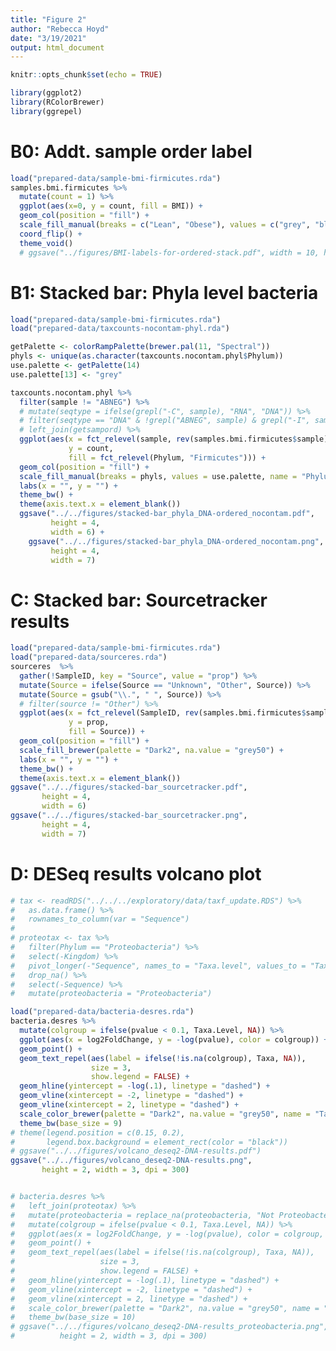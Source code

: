 ```yaml
---
title: "Figure 2"
author: "Rebecca Hoyd"
date: "3/19/2021"
output: html_document
---
```


```r
knitr::opts_chunk$set(echo = TRUE)

library(ggplot2)
library(RColorBrewer)
library(ggrepel)
```

# B0: Addt. sample order label

```r
load("prepared-data/sample-bmi-firmicutes.rda")
samples.bmi.firmicutes %>%
  mutate(count = 1) %>%
  ggplot(aes(x=0, y = count, fill = BMI)) +
  geom_col(position = "fill") +
  scale_fill_manual(breaks = c("Lean", "Obese"), values = c("grey", "black")) +
  coord_flip() +
  theme_void() 
  # ggsave("../figures/BMI-labels-for-ordered-stack.pdf", width = 10, height = 1)
```

# B1: Stacked bar: Phyla level bacteria

```r
load("prepared-data/sample-bmi-firmicutes.rda")
load("prepared-data/taxcounts-nocontam-phyl.rda")

getPalette <- colorRampPalette(brewer.pal(11, "Spectral"))
phyls <- unique(as.character(taxcounts.nocontam.phyl$Phylum))
use.palette <- getPalette(14)
use.palette[13] <- "grey"

taxcounts.nocontam.phyl %>%
  filter(sample != "ABNEG") %>%
  # mutate(seqtype = ifelse(grepl("-C", sample), "RNA", "DNA")) %>%
  # filter(seqtype == "DNA" & !grepl("ABNEG", sample) & grepl("-I", sample)) %>%
  # left_join(getsampord) %>%
  ggplot(aes(x = fct_relevel(sample, rev(samples.bmi.firmicutes$sample)), 
             y = count, 
             fill = fct_relevel(Phylum, "Firmicutes"))) +
  geom_col(position = "fill") +
  scale_fill_manual(breaks = phyls, values = use.palette, name = "Phylum") + 
  labs(x = "", y = "") +
  theme_bw() +
  theme(axis.text.x = element_blank()) 
  ggsave("../../figures/stacked-bar_phyla_DNA-ordered_nocontam.pdf",
         height = 4,
         width = 6) +
    ggsave("../../figures/stacked-bar_phyla_DNA-ordered_nocontam.png",
         height = 4,
         width = 7)
```

# C: Stacked bar: Sourcetracker results

```r
load("prepared-data/sample-bmi-firmicutes.rda")
load("prepared-data/sourceres.rda")
sourceres  %>%
  gather(!SampleID, key = "Source", value = "prop") %>%
  mutate(Source = ifelse(Source == "Unknown", "Other", Source)) %>%
  mutate(Source = gsub("\\.", " ", Source)) %>%
  # filter(source != "Other") %>%
  ggplot(aes(x = fct_relevel(SampleID, rev(samples.bmi.firmicutes$sample)), 
             y = prop, 
             fill = Source)) +
  geom_col(position = "fill") +
  scale_fill_brewer(palette = "Dark2", na.value = "grey50") +
  labs(x = "", y = "") +
  theme_bw() +
  theme(axis.text.x = element_blank()) 
ggsave("../../figures/stacked-bar_sourcetracker.pdf",
       height = 4,
       width = 6) 
ggsave("../../figures/stacked-bar_sourcetracker.png",
       height = 4,
       width = 7)
```

# D: DESeq results volcano plot

```r
# tax <- readRDS("../../../exploratory/data/taxf_update.RDS") %>%
#   as.data.frame() %>%
#   rownames_to_column(var = "Sequence")
# 
# proteotax <- tax %>%
#   filter(Phylum == "Proteobacteria") %>%
#   select(-Kingdom) %>%
#   pivot_longer(-"Sequence", names_to = "Taxa.level", values_to = "Taxa") %>%
#   drop_na() %>%
#   select(-Sequence) %>%
#   mutate(proteobacteria = "Proteobacteria")
```

```r
load("prepared-data/bacteria-desres.rda")
bacteria.desres %>%
  mutate(colgroup = ifelse(pvalue < 0.1, Taxa.Level, NA)) %>%
  ggplot(aes(x = log2FoldChange, y = -log(pvalue), color = colgroup)) +
  geom_point() +
  geom_text_repel(aes(label = ifelse(!is.na(colgroup), Taxa, NA)),
                  size = 3,
                  show.legend = FALSE) +
  geom_hline(yintercept = -log(.1), linetype = "dashed") +
  geom_vline(xintercept = -2, linetype = "dashed") +
  geom_vline(xintercept = 2, linetype = "dashed") +
  scale_color_brewer(palette = "Dark2", na.value = "grey50", name = "Taxonomy\nLevel") +
  theme_bw(base_size = 9) 
# theme(legend.position = c(0.15, 0.2),
#       legend.box.background = element_rect(color = "black"))
# ggsave("../../figures/volcano_deseq2-DNA-results.pdf") 
ggsave("../../figures/volcano_deseq2-DNA-results.png",
       height = 2, width = 3, dpi = 300)


# bacteria.desres %>%
#   left_join(proteotax) %>%
#   mutate(proteobacteria = replace_na(proteobacteria, "Not Proteobacteria")) %>%
#   mutate(colgroup = ifelse(pvalue < 0.1, Taxa.Level, NA)) %>%
#   ggplot(aes(x = log2FoldChange, y = -log(pvalue), color = colgroup, shape = proteobacteria)) +
#   geom_point() +
#   geom_text_repel(aes(label = ifelse(!is.na(colgroup), Taxa, NA)),
#                   size = 3, 
#                   show.legend = FALSE) +
#   geom_hline(yintercept = -log(.1), linetype = "dashed") +
#   geom_vline(xintercept = -2, linetype = "dashed") +
#   geom_vline(xintercept = 2, linetype = "dashed") +
#   scale_color_brewer(palette = "Dark2", na.value = "grey50", name = "Taxonomy Level") +
#   theme_bw(base_size = 10) 
# ggsave("../../figures/volcano_deseq2-DNA-results_proteobacteria.png",
#          height = 2, width = 3, dpi = 300)
```
